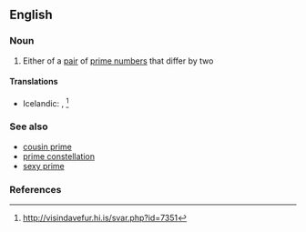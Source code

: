 ==English==

===Noun===
{{wikipedia}}
{{en-noun|sg=[[twin]] [[prime]]}}

# {{mathematics}} Either of a [[pair]] of [[prime number]]s that differ by two

====Translations====
{{trans-top|either of a pair of prime numbers that differ by two}}
* Icelandic: {{t|is|frumtalnatvíburi|m}}, {{t|is|tvíburafrumtala|f}}<ref>http://visindavefur.hi.is/svar.php?id=7351</ref>

===See also===
*[[cousin prime]]
*[[prime constellation]]
*[[sexy prime]]

===References===
<references/>